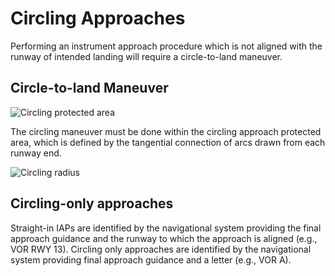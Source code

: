 
# Circling Approaches

Performing an instrument approach procedure which is not aligned with the runway of intended landing will require a circle-to-land maneuver.

## Circle-to-land Maneuver

![Circling protected area](/img/content/circling-area.jpg)

The circling maneuver must be done within the circling approach protected area, which is defined by the tangential connection of arcs drawn from each runway end.

![Circling radius](/img/content/circling-table.png)

<AIM chapter="5-4-20" />

## Circling-only approaches

Straight-in IAPs are identified by the navigational system providing the final approach guidance and the runway to which the approach is aligned (e.g., VOR RWY 13). Circling only approaches are identified by the navigational system providing final approach guidance and a letter (e.g., VOR A).
